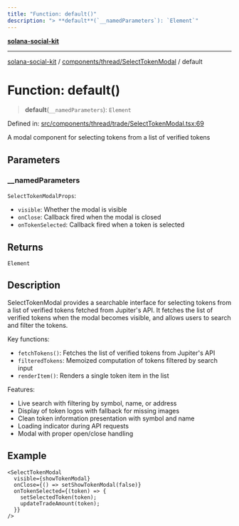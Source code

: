 ```yaml
---
title: "Function: default()"
description: "> **default**(`__namedParameters`): `Element`"
---
```


[**solana-social-kit**](../../../../README.mdx)

***

[solana-social-kit](../../../../README.mdx) / [components/thread/SelectTokenModal](../README.mdx) / default

# Function: default()

> **default**(`__namedParameters`): `Element`

Defined in: [src/components/thread/trade/SelectTokenModal.tsx:69](https://github.com/SendArcade/solana-app-kit/blob/main/src/components/thread/trade/SelectTokenModal.tsx#L69)

A modal component for selecting tokens from a list of verified tokens

## Parameters

### \_\_namedParameters

`SelectTokenModalProps`:
- `visible`: Whether the modal is visible
- `onClose`: Callback fired when the modal is closed
- `onTokenSelected`: Callback fired when a token is selected

## Returns

`Element`

## Description

SelectTokenModal provides a searchable interface for selecting tokens from a list
of verified tokens fetched from Jupiter's API. It fetches the list of verified tokens
when the modal becomes visible, and allows users to search and filter the tokens.

Key functions:
- `fetchTokens()`: Fetches the list of verified tokens from Jupiter's API
- `filteredTokens`: Memoized computation of tokens filtered by search input
- `renderItem()`: Renders a single token item in the list

Features:
- Live search with filtering by symbol, name, or address
- Display of token logos with fallback for missing images
- Clean token information presentation with symbol and name
- Loading indicator during API requests
- Modal with proper open/close handling

## Example

```tsx
<SelectTokenModal
  visible={showTokenModal}
  onClose={() => setShowTokenModal(false)}
  onTokenSelected={(token) => {
    setSelectedToken(token);
    updateTradeAmount(token);
  }}
/>
```
